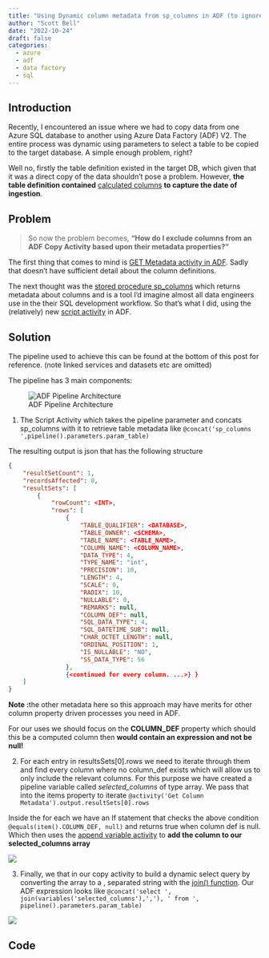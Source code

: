 ---
title: "Using Dynamic column metadata from sp_columns in ADF (to ignore calculated columns) while using copy activities "
author: "Scott Bell"
date: "2022-10-24"
draft: false
categories: 
  - azure
  - adf
  - data factory
  - sql
---

## Introduction

Recently, I encountered an issue where we had to copy data from one Azure SQL database to another using Azure Data Factory (ADF) V2. The entire process was dynamic using parameters to select a table to be copied to the target database. A simple enough problem, right?

Well no, firstly the table definition existed in the target DB, which given that it was a direct copy of the data shouldn't pose a problem. However, **the table definition contained** [calculated columns](https://learn.microsoft.com/en-us/sql/relational-databases/tables/specify-computed-columns-in-a-table?view=sql-server-ver16) **to capture the date of ingestion**.

## Problem

> So now the problem becomes, **"How do I exclude columns from an ADF Copy Activity based upon their metadata properties?"**

The first thing that comes to mind is [GET Metadata activity in ADF](https://learn.microsoft.com/en-us/azure/data-factory/connector-azure-sql-database?tabs=data-factory#getmetadata-activity-properties). Sadly that doesn't have sufficient detail about the column definitions.

The next thought was the [stored procedure sp_columns](https://learn.microsoft.com/en-us/sql/relational-databases/system-stored-procedures/sp-columns-transact-sql?view=sql-server-ver16) which returns metadata about columns and is a tool I'd imagine almost all data engineers use in the their SQL development workflow. So that's what I did, using the (relatively) new [script activity](https://learn.microsoft.com/en-us/azure/data-factory/transform-data-using-script) in ADF.

## Solution

The pipeline used to achieve this can be found at the bottom of this post for reference. (note linked services and datasets etc are omitted)

The pipeline has 3 main components:

![ADF Pipeline Architecture](adf-pipeline-archotecture.png){fig-align="center"}

1.  The Script Activity which takes the pipeline parameter and concats sp_columns with it to retrieve table metadata like `@concat('sp_columns ',pipeline().parameters.param_table)`

The resulting output is json that has the following structure

``` json
{
    "resultSetCount": 1,
    "recordsAffected": 0,
    "resultSets": [
        {
            "rowCount": <INT>,
            "rows": [
                {
                    "TABLE_QUALIFIER": <DATABASE>,
                    "TABLE_OWNER": <SCHEMA>,
                    "TABLE_NAME": <TABLE_NAME>,
                    "COLUMN_NAME": <COLUMN_NAME>,
                    "DATA_TYPE": 4,
                    "TYPE_NAME": "int",
                    "PRECISION": 10,
                    "LENGTH": 4,
                    "SCALE": 0,
                    "RADIX": 10,
                    "NULLABLE": 0,
                    "REMARKS": null,
                    "COLUMN_DEF": null,
                    "SQL_DATA_TYPE": 4,
                    "SQL_DATETIME_SUB": null,
                    "CHAR_OCTET_LENGTH": null,
                    "ORDINAL_POSITION": 1,
                    "IS_NULLABLE": "NO",
                    "SS_DATA_TYPE": 56
                },
                {<continued for every column. ...>} }
    ]
}
```

**Note :**the other metadata here so this approach may have merits for other column property driven processes you need in ADF.

For our uses we should focus on the **COLUMN_DEF** property which should this be a computed column then **would contain an expression and not be null!**

2.  For each entry in resultsSets\[0\].rows we need to iterate through them and find every column where no column_def exists which will allow us to only include the relevant columns. For this purpose we have created a pipeline variable called *selected_columns* of type array. We pass that into the items property to iterate `@activity('Get Column Metadata').output.resultSets[0].rows`

Inside the for each we have an If statement that checks the above condition `@equals(item().COLUMN_DEF, null)` and returns true when column def is null. Which then uses the [append variable activity](https://learn.microsoft.com/en-us/azure/data-factory/control-flow-append-variable-activity) to **add the column to our selected_columns array**

![](adf-for-each-activity-detail.png)

3.  Finally, we that in our copy activity to build a dynamic select query by converting the array to a , separated string with the [join() function](https://learn.microsoft.com/en-us/azure/data-factory/control-flow-expression-language-functions). Our ADF expression looks like `@concat('select ', join(variables('selected_columns'),','), ' from ', pipeline().parameters.param_table)`

![](adf-copy-activity-query.png)

## Code

```{=html}
<script src="https://gist.github.com/fusionet24/9de7963439d117c96a82c34054277a37.js"></script>
```
